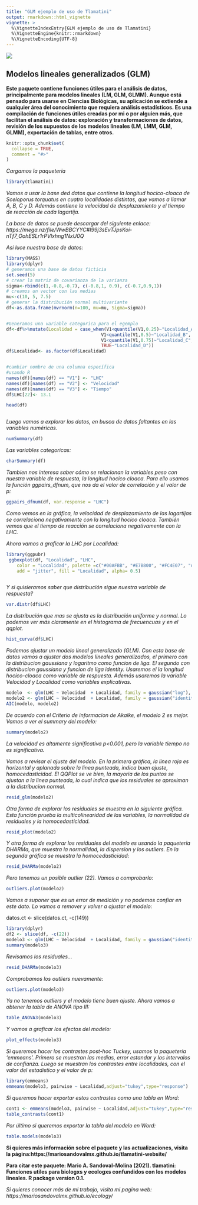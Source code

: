 ```yaml
---
title: "GLM ejemplo de uso de Tlamatini"
output: rmarkdown::html_vignette
vignette: >
  %\VignetteIndexEntry{GLM ejemplo de uso de Tlamatini}
  %\VignetteEngine{knitr::rmarkdown}
  %\VignetteEncoding{UTF-8}
---
```


![](logo.jpg)

## Modelos lineales generalizados (GLM)

**Este paquete contiene funciones útiles para el análisis de datos, principalmente para modelos lineales (LM, GLM, GLMM). Aunque está pensado para usarse en Ciencias Biológicas, su aplicación se extiende a cualquier área del conocimiento que requiera análisis estadísticos. Es una compilación de funciones útiles creadas por mi o por alguien más, que facilitan el análisis de datos: exploración y transformaciones de datos, revisión de los supuestos de los modelos lineales (LM, LMM, GLM, GLMM), exportación de tablas, entre otros.**

```r
knitr::opts_chunk$set(
  collapse = TRUE,
  comment = "#>"
)
```

*Cargamos la paqueteria*

```r
library(tlamatini)

```

*Vamos a usar la base ded datos que contiene la longitud hocico-cloaca de Sceloporus torquatus en cuatro localidades distintas, que vamos a llamar A, B, C y D. Además contiene la velocidad de desplazamiento y el tiempo de reacción de cada lagartija.*

*La base de datos se puede descargar del siguiente enlace: *
*https://mega.nz/file/WwBBCYYC#I99j3sEvTJpsKoi-nTf7_OohESLr1rPVlxhng1NxU0Q*

*Así luce nuestra base de datos:*

```r


library(MASS)
library(dplyr)
# generamos una base de datos ficticia
set.seed(5)
# crear la matriz de covarianza de la varianza
sigma<-rbind(c(1,-0.8,-0.7), c(-0.8,1, 0.9), c(-0.7,0.9,1))
# creamos un vector con las medias
mu<-c(10, 5, 7.5) 
# generar la distribución normal multivariante
df<-as.data.frame(mvrnorm(n=100, mu=mu, Sigma=sigma))


#Generamos una variable categorica para el egemplo
df<-df%>%mutate(Localidad = case_when(V1<quantile(V1,0.25)~"Localidad_A",
                                    V1<quantile(V1,0.5)~"Localidad_B",
                                    V1<quantile(V1,0.75)~"Localidad_C",
                                    TRUE~"Localidad_D"))
df$Localidad<- as.factor(df$Localidad)


#cambiar nombre de una columna específica
#usando R
names(df)[names(df) == "V1"] <- "LHC"
names(df)[names(df) == "V2"] <- "Velocidad"
names(df)[names(df) == "V3"] <- "Tiempo"
df$LHC[22]<- 13.1
```



```r



head(df)



```

*Luego vamos a explorar los datos, en busca de datos faltantes en las variables numéricas.*

```r
numSummary(df)


```

*Las variables categoricas:*
```r

charSummary(df)

```


*Tambien nos interesa saber cómo se relacionan la variables peso con nuestra variable de respuesta, la longitud hocico cloaca. Para ello usamos la función ggpairs_dfnum, que nos da el valor de correlación y el valor de p:*


```r
ggpairs_dfnum(df, var.response = "LHC")

```

*Como vemos en la gráfica, la velocidad de desplazamiento de las lagartijas se correlaciona negativamente con la longitud hocico cloaca. También vemos que el tiempo de reacción se correlaciona negativamente con la LHC.*

*Ahora vamos a graficar la LHC por Localidad:*

```r

library(ggpubr)
 ggboxplot(df, "Localidad", "LHC",
    color = "Localidad", palette =c("#00AFBB", "#E7B800", "#FC4E07", "darkblue"),
    add = "jitter", fill = "Localidad", alpha= 0.5)



```



*Y si quisieramos saber que distribución sigue nuestra variable de respuesta?*

```r

var.distr(df$LHC)

```

*La distribución que mas se ajusta es la distribución uniforme y normal. Lo podemos ver más claramente en el histograma de frecuencuas y en el qqplot.*
```r
hist_curva(df$LHC)
```


*Podemos ajustar un modelo lineal generalizado (GLM). Con esta base de datos vamos a ajustar dos modelos lineales generalizados, el primero con la distribucion gaussiana y logaritmo como funcion de liga. El segundo con distribucion gaussiana y funcion de liga identity. Usaremos el la longitud hocico-cloaca como variable de respuesta. Además usaremos la variable Velocidad y Localidad como variables explicativas.*


```r

modelo  <- glm(LHC ~ Velocidad  + Localidad, family = gaussian("log"), data= df)
modelo2 <- glm(LHC ~ Velocidad  + Localidad, family = gaussian("identity"), data= df)
AIC(modelo, modelo2)


```



*De acuerdo con el Criterio de informacion de Akaike, el modelo 2 es mejor. Vamos a ver el summary del modelo:*

```r

summary(modelo2)

```

*La velocidad es altamente significativa p<0.001, pero la variable tiempo no es significativa.*

*Vamos a revisar el ajuste del modelo. En la primera gráfica, la linea roja es horizontal y aplanada sobre la linea punteada, indica buen ajuste, homocedasticidad. El QQPlot se ve bien, la mayoria de los puntos se ajustan a la linea punteada, lo cual indica que los residuales se aproximan a la distribucion normal. *

```r
resid_glm(modelo2)

```
*Otra forma de explorar los residuales se muestra en la siguiente gráfica. Esta función prueba la multicolinearidad de las variables,  la normalidad de residuales y la homocedasticidad.*
```r
resid_plot(modelo2)

```
*Y otra forma de explorar los residuales del modelo es usando la paqueteria DHARMa, que muestra la normalidad, la dispersion y los outliers. En la segunda gráfica se muestra la homocedasticidad:*
```r
resid_DHARMa(modelo2)

```

*Pero tenemos un posible outlier (22). Vamos a comprobarlo:*

```r
outliers.plot(modelo2)

```
*Vamos a suponer que es un error de medición y no podemos confiar en este dato. Lo vamos a remover y volver a ajustar el modelo:*

datos.ct <- slice(datos.ct, -c(149))
```r
library(dplyr)
df2 <- slice(df, -c(22))
modelo3 <- glm(LHC ~ Velocidad  + Localidad, family = gaussian("identity"), data= df2)
summary(modelo3)

```

*Revisamos los residuales...*

```r
resid_DHARMa(modelo3)

```

*Comprobamos los outliers nuevamente:*

```r
outliers.plot(modelo3)

```


*Ya no tenemos outliers y el modelo tiene buen ajuste. Ahora vamos a obtener la tabla de ANOVA tipo III:*

```r
table_ANOVA3(modelo3)

```

*Y vamos a graficar los efectos del modelo:*

```r

plot_effects(modelo3)

```


*Si queremos hacer los contrastes post-hoc Tuckey, usamos la paquetería 'emmeans'. Primero se muestran las medias, error estandar y los intervalos de confianza. Luego se muestran los contrastes entre localidades, con el valor del estadistico y el valor de p:*

```r
library(emmeans)
emmeans(modelo3, pairwise ~ Localidad,adjust="tukey",type="response")

```


*Si queremos hacer exportar estos contrastes como una tabla en Word:*

```r

cont1 <- emmeans(modelo3, pairwise ~ Localidad,adjust="tukey",type="response")$contrasts
table_contrasts(cont1)
```


*Por último si queremos exportar la tabla del modelo en Word:*

```r

table.models(modelo3)

```


**Si quieres más información sobre el paquete y las actualizaciones, visita la página:https://mariosandovalmx.github.io/tlamatini-website/ **


**Para citar este paquete: Mario A. Sandoval-Molina (2021). tlamatini: Funciones utiles para biologxs y ecologxs confundidos con los modelos lineales. R package version 0.1.**

*Si quieres conocer más de mi trabajo, visita mi pagina web: https://mariosandovalmx.github.io/ecology/*
